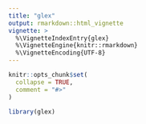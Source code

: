 ```yaml
---
title: "glex"
output: rmarkdown::html_vignette
vignette: >
  %\VignetteIndexEntry{glex}
  %\VignetteEngine{knitr::rmarkdown}
  %\VignetteEncoding{UTF-8}
---
```


```r
knitr::opts_chunk$set(
  collapse = TRUE,
  comment = "#>"
)
```

```r
library(glex)
```
